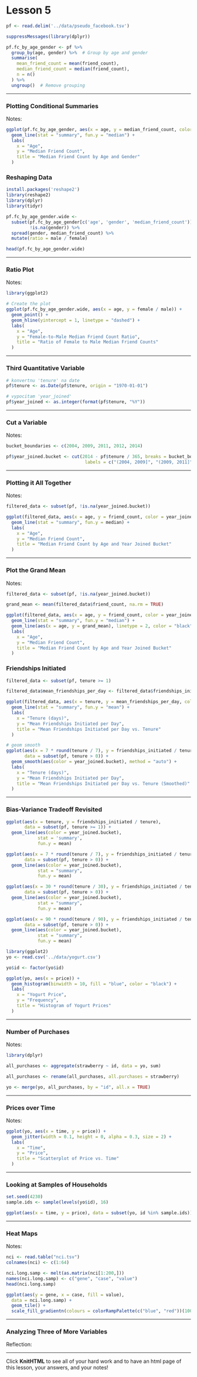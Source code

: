 Lesson 5
========================================================


```r
pf <- read.delim('../data/pseudo_facebook.tsv')

suppressMessages(library(dplyr))

pf.fc_by_age_gender <- pf %>%
  group_by(age, gender) %>%  # Group by age and gender
  summarise(
    mean_friend_count = mean(friend_count),
    median_friend_count = median(friend_count),
    n = n()
  ) %>%
  ungroup()  # Remove grouping
```

***

### Plotting Conditional Summaries
Notes:

```r

ggplot(pf.fc_by_age_gender, aes(x = age, y = median_friend_count, color = gender)) +
  geom_line(stat = "summary", fun.y = "median") +
  labs(
    x = "Age",
    y = "Median Friend Count",
    title = "Median Friend Count by Age and Gender"
  )
```


### Reshaping Data


```r
install.packages('reshape2')
library(reshape2)
library(dplyr)
library(tidyr)

pf.fc_by_age_gender.wide <-
  subset(pf.fc_by_age_gender[c('age', 'gender', 'median_friend_count')],
         !is.na(gender)) %>%
  spread(gender, median_friend_count) %>%
  mutate(ratio = male / female)

head(pf.fc_by_age_gender.wide)
```


***

### Ratio Plot
Notes:

```r
library(ggplot2)

# Create the plot
ggplot(pf.fc_by_age_gender.wide, aes(x = age, y = female / male)) +
  geom_point() +
  geom_hline(yintercept = 1, linetype = "dashed") +
  labs(
    x = "Age",
    y = "Female-to-Male Median Friend Count Ratio",
    title = "Ratio of Female to Male Median Friend Counts"
  )
```

***

### Third Quantitative Variable

```r
# konvertnu 'tenure' na date
pf$tenure <- as.Date(pf$tenure, origin = "1970-01-01")

# vypocitam 'year_joined' 
pf$year_joined <- as.integer(format(pf$tenure, "%Y"))
```

***

### Cut a Variable
Notes:

```r
bucket_boundaries <- c(2004, 2009, 2011, 2012, 2014)

pf$year_joined.bucket <- cut(2014 - pf$tenure / 365, breaks = bucket_boundaries, 
                              labels = c("(2004, 2009]", "(2009, 2011]", "(2011, 2012]", "(2012, 2014]"))
```

***

### Plotting it All Together
Notes:

```r
filtered_data <- subset(pf, !is.na(year_joined.bucket))

ggplot(filtered_data, aes(x = age, y = friend_count, color = year_joined.bucket)) +
  geom_line(stat = "summary", fun.y = median) +
  labs(
    x = "Age",
    y = "Median Friend Count",
    title = "Median Friend Count by Age and Year Joined Bucket"
  )
```

***

### Plot the Grand Mean
Notes:

```r
filtered_data <- subset(pf, !is.na(year_joined.bucket))

grand_mean <- mean(filtered_data$friend_count, na.rm = TRUE)

ggplot(filtered_data, aes(x = age, y = friend_count, color = year_joined.bucket)) +
  geom_line(stat = "summary", fun.y = "median") + 
  geom_line(aes(x = age, y = grand_mean), linetype = 2, color = "black") + 
  labs(
    x = "Age",
    y = "Median Friend Count",
    title = "Median Friend Count by Age and Year Joined Bucket"
  )
```



### Friendships Initiated
```r
filtered_data <- subset(pf, tenure >= 1)

filtered_data$mean_friendships_per_day <- filtered_data$friendships_initiated / filtered_data$tenure

ggplot(filtered_data, aes(x = tenure, y = mean_friendships_per_day, color = year_joined.bucket)) +
  geom_line(stat = "summary", fun.y = "mean") +
  labs(
    x = "Tenure (days)",
    y = "Mean Friendships Initiated per Day",
    title = "Mean Friendships Initiated per Day vs. Tenure"
  )

# geom smooth
ggplot(aes(x = 7 * round(tenure / 7), y = friendships_initiated / tenure),
       data = subset(pf, tenure > 0)) +
  geom_smooth(aes(color = year_joined.bucket), method = "auto") +
  labs(
    x = "Tenure (days)",
    y = "Mean Friendships Initiated per Day",
    title = "Mean Friendships Initiated per Day vs. Tenure (Smoothed)"
  )
```

***

### Bias-Variance Tradeoff Revisited
```r

ggplot(aes(x = tenure, y = friendships_initiated / tenure),
       data = subset(pf, tenure >= 1)) +
  geom_line(aes(color = year_joined.bucket),
            stat = 'summary',
            fun.y = mean)

ggplot(aes(x = 7 * round(tenure / 7), y = friendships_initiated / tenure),
       data = subset(pf, tenure > 0)) +
  geom_line(aes(color = year_joined.bucket),
            stat = "summary",
            fun.y = mean)

ggplot(aes(x = 30 * round(tenure / 30), y = friendships_initiated / tenure),
       data = subset(pf, tenure > 0)) +
  geom_line(aes(color = year_joined.bucket),
            stat = "summary",
            fun.y = mean)

ggplot(aes(x = 90 * round(tenure / 90), y = friendships_initiated / tenure),
       data = subset(pf, tenure > 0)) +
  geom_line(aes(color = year_joined.bucket),
            stat = "summary",
            fun.y = mean)

```


```r
library(ggplot2)
yo <- read.csv('../data/yogurt.csv')

yo$id <- factor(yo$id)

ggplot(yo, aes(x = price)) +
  geom_histogram(binwidth = 10, fill = "blue", color = "black") +
  labs(
    x = "Yogurt Price",
    y = "Frequency",
    title = "Histogram of Yogurt Prices"
  )

```

***

### Number of Purchases
Notes:

```r
library(dplyr)

all_purchases <- aggregate(strawberry ~ id, data = yo, sum)

all_purchases <- rename(all_purchases, all.purchases = strawberry)

yo <- merge(yo, all_purchases, by = "id", all.x = TRUE)
```

***

### Prices over Time
Notes:

```r
ggplot(yo, aes(x = time, y = price)) +
  geom_jitter(width = 0.1, height = 0, alpha = 0.3, size = 2) +
  labs(
    x = "Time",
    y = "Price",
    title = "Scatterplot of Price vs. Time"
  )

```

***

### Looking at Samples of Households

```r
set.seed(4230)
sample.ids <- sample(levels(yo$id), 16)

ggplot(aes(x = time, y = price), data = subset(yo, id %in% sample.ids)) + facet_wrap( ~ id) + geom_line() + geom_point(aes(size = all_purchases), pch = 1)
```

***

### Heat Maps
Notes:

```r
nci <- read.table("nci.tsv")
colnames(nci) <- c(1:64)
```

```r
nci.long.samp <- melt(as.matrix(nci[1:200,]))
names(nci.long.samp) <- c("gene", "case", "value")
head(nci.long.samp)

ggplot(aes(y = gene, x = case, fill = value),
  data = nci.long.samp) +
  geom_tile() +
  scale_fill_gradientn(colours = colorRampPalette(c("blue", "red"))(100))
```


***

### Analyzing Three of More Variables
Reflection:

***

Click **KnitHTML** to see all of your hard work and to have an html
page of this lesson, your answers, and your notes!

